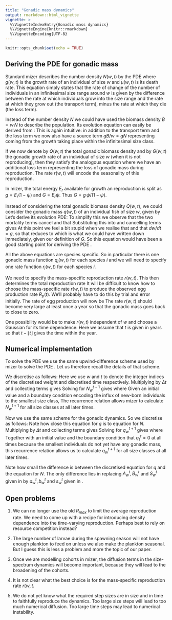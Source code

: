 ```yaml
---
title: "Gonadic mass dynamics"
output: rmarkdown::html_vignette
vignette: >
  %\VignetteIndexEntry{Gonadic mass dynamics}
  %\VignetteEngine{knitr::rmarkdown}
  %\VignetteEncoding{UTF-8}
---
```


```r
knitr::opts_chunk$set(echo = TRUE)
```

\newcommand{\gbd}{Q}
\newcommand{\ggr}{G}
\newcommand{\gw}{q}

## Deriving the PDE for gonadic mass

Standard mizer describes the number density $N(w,t)$ by the PDE
\begin{equation}
\frac{\partial N}{\partial t} = -\frac{\partial}{\partial w}(g\,N)-\mu\,N,
\label{PDEN}
\end{equation}
where $g(w,t)$ is the growth rate of an individual of size $w$ and $\mu(w,t)$ is 
its death rate. This equation simply states that the rate of change of the number
of individuals in an infinitesimal size range around $w$ is given by the difference between the rate at 
which individuals grow into the size range and the rate at which they grow out (the transport term), 
minus the rate at which they die (the loss term).


Instead of the number density $N$ we could have used the biomass density $B = w\,N$ to describe
the population. Its evolution equation can easily be derived from \eqref{PDEN}:
\begin{equation}\begin{split}
\frac{\partial B}{\partial t} &= w\frac{\partial N}{\partial t}
= -w\frac{\partial}{\partial w}\left(g\,\frac{B}{w}\right)-\mu\,B,\\
&=-\frac{\partial}{\partial w}\left(g\,B\right)+g\,\frac{B}{w}-\mu\,B.
\end{split}\end{equation}
This is again intuitive: in addition to the transport term and the loss term we now also
have a source term $g B/w = gN$ representing coming from the growth taking place within the infinitesimal
size class. 

If we now denote by $\gbd(w,t)$ the total gonadic biomass density and by $\ggr(w,t)$ the gonadic
growth rate of an individual of size $w$ (when it is not reproducing), then they satisfy the analogous equation
\begin{equation}
\frac{\partial \gbd}{\partial t} 
=-\frac{\partial}{\partial w}\left(g\,\gbd\right)+\ggr\,N-\mu\,\gbd-r\,\gbd,
\end{equation}
where we have an additional loss term representing the loss of gonadic mass during reproduction.
The rate $r(w,t)$ will encode the seasonality of this reproduction.

In mizer, the total energy $E_r$ available for growth an reproduction is split as $g=E_r(1-\psi)$ and
$\ggr=E_r\psi$. Thus $\ggr=g\,\psi/(1-\psi)$.

Instead of considering the total gonadic biomass density $\gbd(w,t)$, we could consider the gonadic
mass $\gw(w,t)$ of an individual fish of size $w$, given by 
\begin{equation}
\gw = \frac{\gbd}{N}.
\end{equation}
Let's derive its evolution PDE:
\begin{equation}\label{PDEwG}\begin{split}
\frac{\partial \gw}{\partial t} &= \frac{1}{N}\frac{\partial \gbd}{\partial t}-
\frac{\gbd}{N^2}\frac{\partial N}{\partial t}\\
&=\frac{1}{N}\left(-\frac{\partial}{\partial w}\left(g\,\gbd\right)+\ggr\,N-\mu\,\gbd-r\,\gbd\right)
-\frac{\gbd}{N^2}\left(-\frac{\partial}{\partial w}(g\,N)-\mu\,N\right).
\end{split}\end{equation}
To simplify this we observe that the two mortality terms cancel and that
\begin{equation}\begin{split}
\frac{\gbd}{N^2}\frac{\partial}{\partial w}(g\,N)
&=\frac{\gw}{N}\frac{\partial}{\partial w}\left(g\,\frac{\gbd}{\gw}\right)\\
&=\frac{1}{N}\frac{\partial}{\partial w}\left(g\,\gbd\right)
-g\,\frac{\partial \gw}{\partial w}.
\end{split}\end{equation}
Substituting this into \eqref{PDEwG} and cancelling terms gives
\begin{equation}
\frac{\partial \gw}{\partial t}=\ggr-g\,\frac{\partial \gw}{\partial w}-r\, \gw.
\label{wg}
\end{equation}
At this point we feel a bit stupid when we realise that
\begin{equation}
\frac{d\gw(w,t)}{dt}=\frac{\partial \gw(w,t)}{\partial t}+
\frac{\partial \gw(w,t)}{\partial w}\frac{dw}{dt}
\end{equation}
and that $dw/dt = g$, so that \eqref{wg} reduces to
\begin{equation}\label{dqdt}
\frac{d\gw}{dt}=\ggr-r\,\gw,
\end{equation}
which is what we could have written down immediately, given our definition of $\ggr$.
So this equation would have been a good starting point for deriving the PDE \eqref{wg}.

All the above equations are species specific. So in particular there is one gonadic mass function
$q_i(w,t)$ for each species $i$ and we will need to specify one rate function $r_i(w,t)$ for each
species $i$.

\section{Reproduction rate}

We need to specify the mass-specific reproduction rate $r(w,t)$. This then determines the total reproduction rate
\begin{equation}
R_p(t)=\frac{\epsilon}{2w_0}\int N(w,t)\gw(w,t)r(w,t)dw.
\end{equation}
It will be difficult to know how to choose the mass-specific rate $r(w,t)$ to produce the observed egg production rate $R_p(t)$. We'll probably have to do this by trial and error initially.
The rate of egg production will now be 
The rate $r(w,t)$ should become very large at least once a year so that the gonadic
mass goes back to close to zero. 

One possibility would be to make $r(w,t)$ independent of $w$ and choose a Gaussian for its time dependence:
\begin{equation}
    r(w, t) = r_0 \exp{\left(-\frac{(t-\lfloor{t}\rfloor-t_0)^2}{2\sigma^2}\right)}
\end{equation}
Here we assume that $t$ is given in years so that $t-\lfloor t\rfloor$ gives the time within the year.

## Numerical implementation

To solve the PDE \eqref{wg} we use the same upwind-difference scheme used by mizer to solve the PDE \eqref{PDEN}. Let us therefore recall the details of that scheme.

We discretise \eqref{PDEN} as follows:
\begin{equation}\label{nd}
    \frac{N_w^{t+1}-N_w^t}{\Delta t}=-\frac{g_w^tN_w^{t+1}-g_{w-1}^tN_{w-1}^{t+1}}{\Delta w}-\mu_w^t\,N_w^{t+1}.
\end{equation}
Here we use $w$ and $t$ to denote the integer indices of the discretised weight and discretised time respectively.
Multiplying by $\Delta t$ and collecting terms gives
\begin{equation}\label{ndc}
    N_w^{t+1}\left(1+g_w^t\frac{\Delta t}{\Delta w}+\mu_t^w\,\Delta t\right)=
    N_{w-1}^{t+1}\left(g_{w-1}^t\frac{\Delta t}{\Delta w}\right)
    +N_w^t.
\end{equation}
Solving for $N_w^{t+1}$ gives
\begin{equation}\label{nds}
    N_w^{t+1}=\frac{S_w^t-A_w^tN_{w-1}^{t+1}}{B_w^t},
\end{equation}
where
\begin{equation}\label{ABS}
\begin{split}
   A_w^t&=-g_{w-1}^t\frac{\Delta t}{\Delta w},\\
   B_w^t&=1+g_w^t\frac{\Delta t}{\Delta w}+\mu_t^w\,\Delta t,\\
   S_w^t&=N_w^t.
\end{split}
\end{equation}
Given an initial value and a boundary condition encoding the influx of new-born individuals to the smallest size class, The recurrence relation \eqref{nds} allows mizer to calculate $N_w^{t+1}$ for all size classes at all later times.

Now we use the same scheme for the gonadic dynamics. So we discretise \eqref{wg} as follows:
\begin{equation}
    \frac{\gw_w^{t+1}-\gw_w^t}{\Delta t}=-g_w^t\frac{\gw_w^{t+1}-\gw_{w-1}^{t+1}}{\Delta w}-r_w^t\,\gw_w^{t+1}+\ggr_w^t.
\end{equation}
Note how close this equation for $\gw$ is to equation \eqref{nd} for $N$.
Multiplying by $\Delta t$ and collecting terms gives
\begin{equation}
    \gw_w^{t+1}\left(1+g_w^t\frac{\Delta t}{\Delta w}+r_t^w\,\Delta t\right)=
    \gw_{w-1}^{t+1}\left(g_w^t\frac{\Delta t}{\Delta w}\right)
    +\gw_w^t+\ggr_w^t\,\Delta t.
\end{equation}
Solving for $\gw_w^{t+1}$ gives
\begin{equation}\label{qds}
    \gw_w^{t+1}=\frac{s_w^t-a_w^t\gw_{w-1}^{t+1}}{b_w^t},
\end{equation}
where
\begin{equation}\label{abs}
\begin{split}
   a_w^t&=-g_w^t\frac{\Delta t}{\Delta w},\\
   b_w^t&=1+g_w^t\frac{\Delta t}{\Delta w}+r_t^w\,\Delta t,\\
   s_w^t&=\gw_w^t+\ggr_w^t\,\Delta t.
\end{split}
\end{equation}
Together with an initial value and the boundary condition that $\gw_1^t=0$ at all times because the smallest individuals do not yet have any gonadic mass, this recurrence relation allows us to calculate $\gw_w^{t+1}$ for all size classes at all later times.

Note how small the difference is between the discretised equation \eqref{qds} for $\gw$ and the equation \eqref{nds} for $N$. The only difference lies in replacing $A_w^t, B_w^t$ and $S_w^t$ given in \eqref{ABS} by $a_w^t, b_w^t$  and $s_w^t$ given in \eqref{abs}.

## Open problems

1. We can no longer use the old $R_{max}$ to limit the average reproduction rate. We need to come up with a recipe for introducing density dependence into the time-varying reproduction. Perhaps best to rely on resource competition instead?

2. The large number of larvae during the spawning season will not have enough plankton to feed on unless we also make the plankton seasonal. But I guess this is less a problem and more the topic of our paper.

3. Once we are modelling cohorts in mizer, the diffusion terms in the size-spectrum dynamics will become important, because they will lead to the broadening of the cohorts. 

4. It is not clear what the best choice is for the mass-specific reproduction rate $r(w,t$.

5. We do not yet know what the required step sizes are in size and in time to faithfully reproduce the dynamics. Too large size steps will lead to too much numerical diffusion. Too large time steps may lead to numerical instability.
